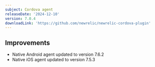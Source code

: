 ```yaml
---
subject: Cordova agent
releaseDate: '2024-12-10'
version: 7.0.4
downloadLink: 'https://github.com/newrelic/newrelic-cordova-plugin'
---
```


## Improvements

- Native Android agent updated to version 7.6.2
- Native iOS agent updated to version 7.5.3
